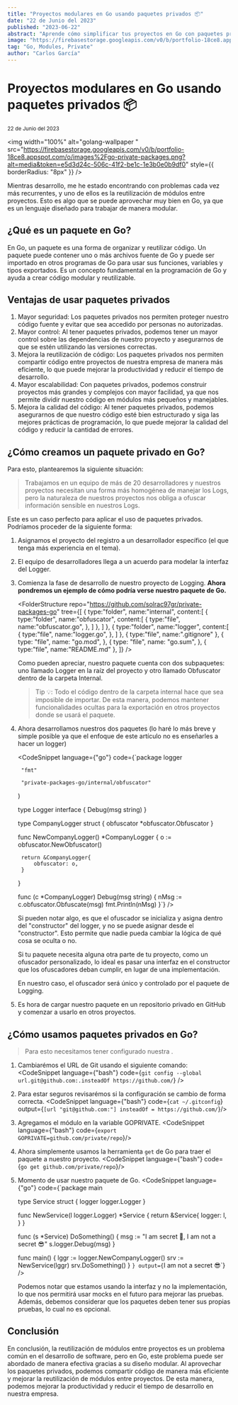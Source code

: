 ```yaml
---
title: "Proyectos modulares en Go usando paquetes privados 📦"
date: "22 de Junio del 2023"
published: "2023-06-22"
abstract: "Aprende cómo simplificar tus proyectos en Go con paquetes privados y diseño modular 📦."
image: "https://firebasestorage.googleapis.com/v0/b/portfolio-18ce8.appspot.com/o/images%2Fgo-private-packages.png?alt=media&token=e5d3d24c-506c-41f2-be1c-1e3b0e0b9df0"
tag: "Go, Modules, Private"
author: "Carlos García"
---
```


# Proyectos modulares en Go usando paquetes privados 📦 

<small>22 de Junio del 2023</small>
<EditPost path="como-usar-paquetes-privados-go" />

<img
  width="100%"
  alt="golang-wallpaper "
  src="https://firebasestorage.googleapis.com/v0/b/portfolio-18ce8.appspot.com/o/images%2Fgo-private-packages.png?alt=media&token=e5d3d24c-506c-41f2-be1c-1e3b0e0b9df0"
  style={{ borderRadius: "8px" }}
/>

Mientras desarrollo, me he estado encontrando con problemas cada vez más recurrentes, y uno de ellos es la reutilización de módulos entre proyectos. Esto es algo que se puede aprovechar muy bien en Go, ya que es un lenguaje diseñado para trabajar de manera modular.

## ¿Qué es un paquete en Go?

En Go, un paquete es una forma de organizar y reutilizar código. Un paquete puede contener uno o más archivos fuente de Go y puede ser importado en otros programas de Go para usar sus funciones, variables y tipos exportados. Es un concepto fundamental en la programación de Go y ayuda a crear código modular y reutilizable.

## Ventajas de usar paquetes privados

 1. Mayor seguridad: Los paquetes privados nos permiten proteger nuestro código fuente y evitar que sea accedido por personas no autorizadas.
 2. Mayor control: Al tener paquetes privados, podemos tener un mayor control sobre las dependencias de nuestro proyecto y asegurarnos de que se estén utilizando las versiones correctas.
 3. Mejora la reutilización de código: Los paquetes privados nos permiten compartir código entre proyectos de nuestra empresa de manera más eficiente, lo que puede mejorar la productividad y reducir el tiempo de desarrollo.
 4. Mayor escalabilidad: Con paquetes privados, podemos construir proyectos más grandes y complejos con mayor facilidad, ya que nos permite dividir nuestro código en módulos más pequeños y manejables.
 5. Mejora la calidad del código: Al tener paquetes privados, podemos asegurarnos de que nuestro código esté bien estructurado y siga las mejores prácticas de programación, lo que puede mejorar la calidad del código y reducir la cantidad de errores.

 <PromoBanner/>

## ¿Cómo creamos un paquete privado en Go?

Para esto, plantearemos la siguiente situación:

> Trabajamos en un equipo de más de 20 desarrolladores y nuestros proyectos necesitan una forma más homogénea de manejar los Logs, pero la naturaleza de nuestros proyectos nos obliga a ofuscar información sensible en nuestros Logs.

Este es un caso perfecto para aplicar el uso de paquetes privados. Podríamos proceder de la siguiente forma:

1. Asignamos el proyecto del registro a un desarrollador específico (el que tenga más experiencia en el tema).
2. El equipo de desarrolladores llega a un acuerdo para modelar la interfaz del Logger.
3. Comienza la fase de desarrollo de nuestro proyecto de Logging.
    **Ahora pondremos un ejemplo de cómo podría verse nuestro paquete de Go.**

    <FolderStructure
    repo="https://github.com/solrac97gr/private-packages-go"
    tree={[
        {
            type:"folder",
            name:"internal",
            content:[
                {
                    type:"folder",
                    name:"obfuscator",
                    content:[
                        {
                            type:"file",
                            name:"obfuscator.go",
                        },
                    ]
                },
            ]
        },
        {
            type:"folder",
            name:"logger",
            content:[
                {
                    type:"file",
                    name:"logger.go",
                },
            ]
        },
        {
            type:"file",
            name:".gitignore"
        },
        {
        type: "file",
        name: "go.mod",
        },
        {
        type: "file",
        name: "go.sum",
        },
        {
            type:"file",
            name:"README.md"
        },
    ]}
    />

    Como pueden apreciar, nuestro paquete cuenta con dos subpaquetes: uno llamado Logger en la raíz del proyecto y otro llamado Obfuscator dentro de la carpeta Internal.

    > Tip 💡: Todo el código dentro de la carpeta  internal  hace que sea imposible de importar. De esta manera, podemos mantener funcionalidades ocultas para la exportación en otros proyectos donde se usará el paquete.

5. Ahora desarrollamos nuestros dos paquetes (lo haré lo más breve y simple posible ya que el enfoque de este artículo no es enseñarles a hacer un logger)

    <CodeSnippet  language={"go"} code={`package logger

        "fmt"

        "private-packages-go/internal/obfuscator"
    )

    type Logger interface {
        Debug(msg string)
    }

    type CompanyLogger struct {
        obfuscator *obfuscator.Obfuscator
    }

    func NewCompanyLogger() *CompanyLogger {
        o := obfuscator.NewObfuscator()

        return &CompanyLogger{
            obfuscator: o,
        }
    }

    func (c *CompanyLogger) Debug(msg string) {
        nMsg := c.obfuscator.Obfuscate(msg)
        fmt.Println(nMsg)
    }`} />

    Si pueden notar algo, es que el ofuscador se inicializa y asigna dentro del "constructor" del logger, y no se puede asignar desde el "constructor". Esto permite que nadie pueda cambiar la lógica de qué cosa se oculta o no. 
 
    Si tu paquete necesita alguna otra parte de tu proyecto, como un ofuscador personalizado, lo ideal es pasar una interfaz en el constructor que los ofuscadores deban cumplir, en lugar de una implementación. 
    
    En nuestro caso, el ofuscador será único y controlado por el paquete de Logging.

6. Es hora de cargar nuestro paquete en un repositorio privado en GitHub y comenzar a usarlo en otros proyectos.


## ¿Cómo usamos paquetes privados en Go?

> Para esto necesitamos tener configurado nuestra <BlogLink url="/blog/como-obtener-variables-entorno-go-env-json/" content="SSH Key de Github en nuestra computadora"/>.

1. Cambiarémos el URL de Git usando el siguiente comando:
    <CodeSnippet  language={"bash"} code={`git config --global url.git@github.com:.insteadOf https://github.com/`} />
2. Para estar seguros revisarémos si la configuración se cambio de forma correcta.
    <CodeSnippet  language={"bash"} code={`cat ~/.gitconfig`} output={`[url "git@github.com:"]
    insteadOf = https://github.com/`}/>
3. Agregamos el módulo en la variable GOPRIVATE.
    <CodeSnippet  language={"bash"} code={`export GOPRIVATE=github.com/private/repo`}/>
4. Ahora simplemente usamos la herramienta `get` de Go para traer el paquete a nuestro proyecto.
    <CodeSnippet  language={"bash"} code={`go get github.com/private/repo`}/>
5. Momento de usar nuestro paquete de Go.
    <CodeSnippet  language={"go"} code={`package main


    type Service struct {
        logger logger.Logger
    }

    func NewService(l logger.Logger) *Service {
        return &Service{
            logger: l,
        }
    }

    func (s *Service) DoSomething() {
        msg := "I am secret 🤫, I am not a secret 😎"
        s.logger.Debug(msg)
    }

    func main() {
        lggr := logger.NewCompanyLogger()
        srv := NewService(lggr)
        srv.DoSomething()
    }
    `} output={`I am not a secret 😎`} />

    Podemos notar que estamos usando la interfaz y no la implementación, lo que nos permitirá usar mocks en el futuro para mejorar las pruebas. Además, debemos considerar que los paquetes deben tener sus propias pruebas, lo cual no es opcional.

## Conclusión

En conclusión, la reutilización de módulos entre proyectos es un problema común en el desarrollo de software, pero en Go, este problema puede ser abordado de manera efectiva gracias a su diseño modular. Al aprovechar los paquetes privados, podemos compartir código de manera más eficiente y mejorar la reutilización de módulos entre proyectos. De esta manera, podemos mejorar la productividad y reducir el tiempo de desarrollo en nuestra empresa.